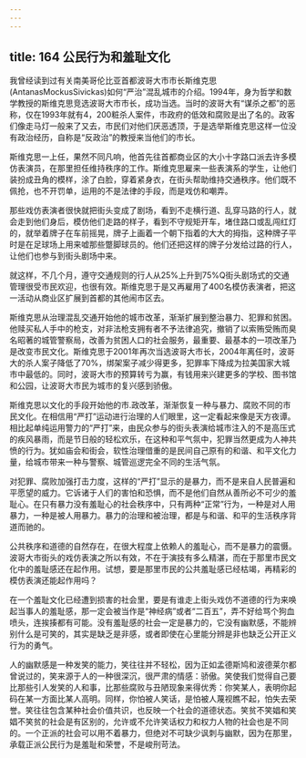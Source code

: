 ```yaml
---
---
---
```

title: 164 公民行为和羞耻文化
---



我曾经读到过有关南美哥伦比亚首都波哥大市市长斯维克思(AntanasMockusSivickas)如何“严治”混乱城市的介绍。1994年，身为哲学和数学教授的斯维克思竞选波哥大市市长，成功当选。当时的波哥大有“谋杀之都”的恶称，仅在1993年就有4，200粧杀人案件，市政府的低效和腐败是出了名的。政客们像走马灯一般来了又去，市民们对他们厌恶透顶，于是选举斯维克思这样一位没有政治经历，自称是“反政治”的教授来当他们的市长。

斯维克思一上任，果然不同凡响，他首先往首都商业区的大小十字路口派去许多模仿表演员，在那里担任维持秩序的工作。斯维克思雇来一些表演系的学生，让他们装扮成丑角的模样，涂了白脸，穿着紧身衣，在街头帮助维持交通秩序。他们既不佩抢，也不开罚单，运用的不是法律的手段，而是戏仿和嘲弄。

那些戏仿表演者很快就把街头变成了剧场，看到不走横行道、乱穿马路的行人，就会走到他们身后，模仿他们走路的样子，看到不守规矩开车，堵住路口或乱闯红灯的，就举着牌子在车前摇晃，牌子上画着一个朝下指着的大大的拇指，这种牌子平时是在足球场上用来嘘那些蹩脚球员的。他们还把这样的牌子分发给过路的行人，让他们也参与到街头剧场中来。

就这样，不几个月，遵守交通规则的行人从25%上升到75%Q街头剧场式的交通管理很受市民欢迎，也很有效。斯维克思于是又再雇用了400名模仿表演者，把这一活动从商业区扩展到首都的其他闹市区去。

斯维克思从治理混乱交通开始他的城市改革，渐渐扩展到整治暴力、犯罪和贫困。他赎买私人手中的枪支，对非法枪支拥有者不予法律追究，撤销了以索贿受贿而臭名昭著的城管警察局，改善为贫困人口的社会服务，最重要、最基本的一项改革乃是改变市民文化。斯维克思于2001年再次当选波哥大市长，2004年离任时，波哥大的杀人案子降低了70%，绑架案子减少得更多，犯罪率下降成为拉美国家大城市中最低的。同时，波哥大市的预算转亏为赢，有钱用来兴建更多的学校、图书馆和公园，让波哥大市民为城市的复兴感到骄傲。

斯维克思以文化的手段开始他的市.政改革，渐渐恢复一种与暴力、腐败不同的市民文化。在相信用“严打”运动进行治理的人们眼里，这一定看起来像是天方夜谭。相比起单纯运用警力的“严打”来，由民众参与的街头表演给城市注入的不是高压式的疾风暴雨，而是节日般的轻松欢乐，在这种和平气氛中，犯罪当然更成为人神共愤的行为。犹如庙会和街会，软性治理借重的是民间自己原有的和谐、和平文化力量，给城市带来一种与警察、城管巡逻完全不同的生活气氛。

对犯罪、腐败加强打击力度，这样的“严打”显示的是暴力，而不是来自人民普遍和平愿望的威力。它诉诸于人们的害怕和恐惧，而不是他们自然从善所必不可少的羞耻心。在只有暴力没有羞耻心的社会秩序中，只有两种“正常”行为，一种是对人用暴力，一种是被人用暴力。暴力的治理和被治理，都是与和谐、和平的生活秩序背道而驰的。

公共秩序和道德的自然存在，在很大程度上依赖人的羞耻心，而不是暴力的震慑。波哥大市街头的戏仿表演之所以有效，不在于演技有多么精湛，而在于那里市民文化中的羞耻感还在起作用。试想，要是那里市民的公共羞耻感已经枯竭，再精彩的模仿表演还能起作用吗？

在一个羞耻文化已经遭到损害的社会里，要是有谁走上街头戏仿不道德的行为来唤起当事人的羞耻感，那一定会被当作是“神经病”或者“二百五”，弄不好给骂个狗血喷头，连挨揍都有可能。没有羞耻感的社会一定是暴力的，它没有幽默感，不能辨别什么是可笑的，其实是缺乏是非感，或者即使在心里能分辨是非也缺乏公开正义行为的勇气。

人的幽默感是一种发笑的能力，笑往往并不轻松，因为正如孟德斯鸠和波德莱尔都曾说过的，笑来源于人的一种很深沉，很严肃的情感：骄傲。笑使我们觉得自己要比那些引人发笑的人和事，比那些腐败与丑陋现象来得优秀：你笑某人，表明你起码在某一方面比某人高明。同样，你怕被人笑话，是怕被人蔑视瞧不起，怕失去荣誉。笑往往包含某种社会价值共识，也反映一个社会的道德状态。笑贫不笑娼和笑娼不笑贫的社会是有区别的，允许或不允许笑话权力和权力人物的社会也是不同的。一个正派的社会可以用不着暴力，但绝对不可缺少讽刺与幽默，因为在那里，承载正派公民行为是羞耻和荣誉，不是峻刑苛法。